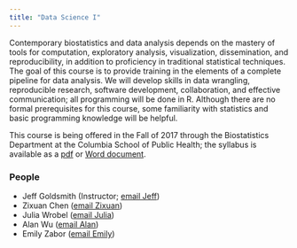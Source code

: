 ```yaml
---
title: "Data Science I"
---
```


Contemporary biostatistics and data analysis depends on the mastery of tools for computation, exploratory analysis, visualization, dissemination, and reproducibility, in addition to proficiency in traditional statistical techniques. The goal of this course is to provide training in the elements of a complete pipeline for data analysis. We will develop skills in data wrangling, reproducible research, software development, collaboration, and effective communication; all programming will be done in R. Although there are no formal prerequisites for this course, some familiarity with statistics and basic programming knowledge will be helpful.

This course is being offered in the Fall of 2017 through the Biostatistics Department at the Columbia School of Public Health; the syllabus is available as a  [pdf](resources/2017_DSI_Syllabus.pdf) or [Word document](resources/2017_DSI_Syllabus.docx).

### People

* Jeff Goldsmith (Instructor; [email Jeff](mailto:jeff.goldsmith@columbia.edu))
* Zixuan Chen ([email Zixuan](mailto:zc2361@cumc.columbia.edu))
* Julia Wrobel ([email Julia](mailto:jw3134@cumc.columbia.edu))
* Alan Wu ([email Alan](mailto:aw3013@cumc.columbia.edu))
* Emily Zabor ([email Emily](mailto:ecz2108@cumc.columbia.edu))
